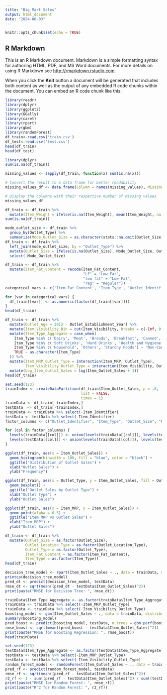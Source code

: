 ```yaml
---
title: "Big Mart Sales"
output: html_document
date: "2024-06-03"
---
```


```r
knitr::opts_chunk$set(echo = TRUE)
```

## R Markdown

This is an R Markdown document. Markdown is a simple formatting syntax for authoring HTML, PDF, and MS Word documents. For more details on using R Markdown see <http://rmarkdown.rstudio.com>.

When you click the **Knit** button a document will be generated that includes both content as well as the output of any embedded R code chunks within the document. You can embed an R code chunk like this:

```r
library(readr)
library(dplyr)
library(ggplot2)
library(GGally)
library(caret)
library(rpart)
library(gbm)
library(randomForest)
df_train<-read.csv('train.csv')
df_test<-read.csv('test.csv')
head(df_train)
head(df_test)
```
```r
library(dplyr)
sum(is.na(df_train))
```
```r
missing_values <- sapply(df_train, function(x) sum(is.na(x)))

# Convert the result to a data frame for better readability
missing_values_df <- data.frame(Column = names(missing_values), MissingValues = missing_values)

# Display the columns with their respective number of missing values
missing_values_df
```
```r
df_train <- df_train %>%
  mutate(Item_Weight = ifelse(is.na(Item_Weight), mean(Item_Weight, na.rm = TRUE), Item_Weight))
sum(is.na(df_train))
```
```r
mode_outlet_size <- df_train %>%
  group_by(Outlet_Type) %>%
  summarize(Mode_Outlet_Size = as.character(stats::na.omit(Outlet_Size)[which.max(tabulate(match(stats::na.omit(Outlet_Size), unique(stats::na.omit(Outlet_Size)))))]))
df_train <- df_train %>%
  left_join(mode_outlet_size, by = "Outlet_Type") %>%
  mutate(Outlet_Size = ifelse(is.na(Outlet_Size), Mode_Outlet_Size, Outlet_Size)) %>%
  select(-Mode_Outlet_Size)
```

```r
df_train <- df_train %>%
  mutate(Item_Fat_Content = recode(Item_Fat_Content,
                                   "LF" = "Low Fat",
                                   "low fat" = "Low Fat",
                                   "reg" = "Regular"))
categorical_vars <- c('Item_Fat_Content', 'Item_Type', 'Outlet_Identifier', 'Outlet_Size', 'Outlet_Location_Type', 'Outlet_Type')

for (var in categorical_vars) {
  df_train[[var]] <- as.numeric(factor(df_train[[var]]))
}
head(df_train)
```
```r
df_train <- df_train %>%
  mutate(Outlet_Age = 2013 - Outlet_Establishment_Year) %>%
  mutate(Item_Visibility_Bin = cut(Item_Visibility, breaks = c(-Inf, 0.05, 0.1, 0.15, Inf), labels = c("Low", "Medium", "High", "Very High"))) %>%
  mutate(Item_Type_Aggregate = case_when(
    Item_Type %in% c('Dairy', 'Meat', 'Breads', 'Breakfast', 'Canned', 'Frozen Foods') ~ 'Food',
    Item_Type %in% c('Soft Drinks', 'Hard Drinks', 'Health and Hygiene') ~ 'Drinks',
    Item_Type %in% c('Household', 'Others', 'Starchy Foods') ~ 'Non-Consumable',
    TRUE ~ as.character(Item_Type)
  )) %>%
  mutate(Item_MRP_Outlet_Type = interaction(Item_MRP, Outlet_Type),
         Item_Visibility_Outlet_Type = interaction(Item_Visibility, Outlet_Type)) %>%
  mutate(Log_Item_Outlet_Sales = log(Item_Outlet_Sales + 1))
head(df_train)
```
```r
set.seed(123)
trainIndex <- createDataPartition(df_train$Item_Outlet_Sales, p = .8, 
                                  list = FALSE, 
                                  times = 1)
trainData <- df_train[ trainIndex,]
testData  <- df_train[-trainIndex,]
trainData <- trainData %>% select(-Item_Identifier)
testData <- testData %>% select(-Item_Identifier)
factor_columns <- c("Outlet_Identifier", "Item_Type", "Outlet_Size", "Outlet_Location_Type", "Outlet_Type", "Item_Fat_Content", "Item_Type_Aggregate", "Item_Visibility_Bin")

for (col in factor_columns) {
  levels(trainData[[col]]) <- union(levels(trainData[[col]]), levels(testData[[col]]))
  levels(testData[[col]]) <- union(levels(trainData[[col]]), levels(testData[[col]]))
}
```

```r
ggplot(df_train, aes(x = Item_Outlet_Sales)) +
  geom_histogram(binwidth = 100, fill = "blue", color = "black") +
  ggtitle("Distribution of Outlet Sales") +
  xlab("Outlet Sales") +
  ylab("Frequency")

ggplot(df_train, aes(x = Outlet_Type, y = Item_Outlet_Sales, fill = Outlet_Type)) +
  geom_boxplot() +
  ggtitle("Outlet Sales by Outlet Type") +
  xlab("Outlet Type") +
  ylab("Outlet Sales")

ggplot(df_train, aes(x = Item_MRP, y = Item_Outlet_Sales)) +
  geom_point(alpha = 0.5) +
  ggtitle("Item MRP vs Outlet Sales") +
  xlab("Item MRP") +
  ylab("Outlet Sales")
```
```r
df_train <- df_train %>%
  mutate(Outlet_Size = as.factor(Outlet_Size),
         Outlet_Location_Type = as.factor(Outlet_Location_Type),
         Outlet_Type = as.factor(Outlet_Type),
         Item_Fat_Content = as.factor(Item_Fat_Content),
         Item_Type = as.factor(Item_Type))
head(df_train)
```

```r
decision_tree_model <- rpart(Item_Outlet_Sales ~ ., data = trainData, method = "anova")
printcp(decision_tree_model)
pred_dt <- predict(decision_tree_model, testData)
rmse_dt <- sqrt(mean((pred_dt - testData$Item_Outlet_Sales)^2))
print(paste("RMSE for Decision Tree: ", rmse_dt))
```
```r
trainData$Item_Type_Aggregate <- as.factor(trainData$Item_Type_Aggregate)
trainData <- trainData %>% select(-Item_MRP_Outlet_Type)
trainData <- trainData %>% select(-Item_Visibility_Outlet_Type)
boosting_model <- gbm(Item_Outlet_Sales ~ ., data = trainData, distribution = "gaussian", n.trees = 5000, interaction.depth = 4, shrinkage = 0.01, cv.folds = 5, n.cores = NULL, verbose = FALSE)
summary(boosting_model)
pred_boost <- predict(boosting_model, testData, n.trees = gbm.perf(boosting_model, method = "cv"))
rmse_boost <- sqrt(mean((pred_boost - testData$Item_Outlet_Sales)^2))
print(paste("RMSE for Boosting Regression: ", rmse_boost))
head(trainData)
```
```r
set.seed(123)
testData$Item_Type_Aggregate <- as.factor(testData$Item_Type_Aggregate)
testData <- testData %>% select(-Item_MRP_Outlet_Type)
testData <- testData %>% select(-Item_Visibility_Outlet_Type)
random_forest_model <- randomForest(Item_Outlet_Sales ~ ., data = trainData, ntree = 500, mtry = 3)
pred_rf <- predict(random_forest_model, testData)
rmse_rf <- sqrt(mean((pred_rf - testData$Item_Outlet_Sales)^2))
r2_rf <- 1 - sum((pred_rf - testData$Item_Outlet_Sales)^2) / sum((testData$Item_Outlet_Sales - mean(testData$Item_Outlet_Sales))^2)
print(paste("RMSE for Random Forest: ", rmse_rf))
print(paste("R^2 for Random Forest: ", r2_rf))
```

